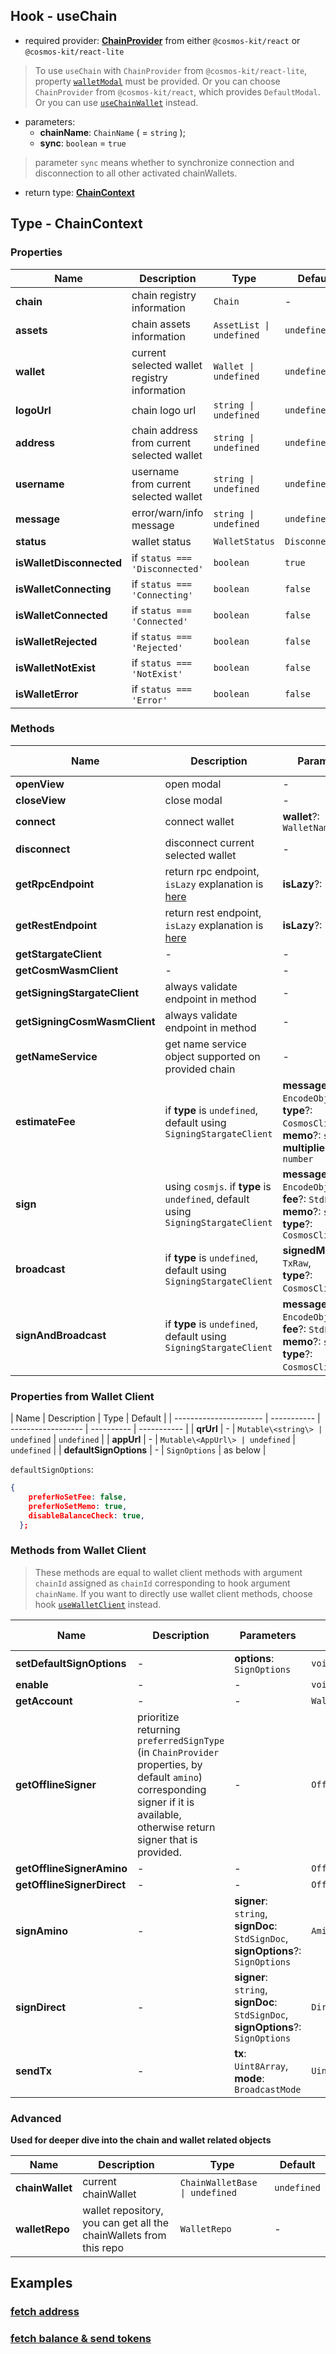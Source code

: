 ## Hook - useChain

- required provider: [**ChainProvider**](../provider/chain-provider) from either `@cosmos-kit/react` or `@cosmos-kit/react-lite`

> To use `useChain` with `ChainProvider` from `@cosmos-kit/react-lite`, property [`walletModal`](../provider/chain-provider#walletmodal) must be provided. Or you can choose `ChainProvider` from `@cosmos-kit/react`, which provides `DefaultModal`. Or you can use [`useChainWallet`](./use-chain-wallet) instead.

- parameters:
  - **chainName**: `ChainName` ( = `string` );
  - **sync**: `boolean` = `true`

> parameter `sync` means whether to synchronize connection and disconnection to all other activated chainWallets.

- return type: [**ChainContext**](#type---chaincontext)

## Type - ChainContext

### Properties

| Name                     | Description                                  | Type                     | Default        |
| ------------------------ | -------------------------------------------- | ------------------------ | -------------- |
| **chain**                | chain registry information                   | `Chain`                  | -              |
| **assets**               | chain assets information                     | `AssetList \| undefined` | `undefined`    |
| **wallet**               | current selected wallet registry information | `Wallet \| undefined`    | `undefined`    |
| **logoUrl**              | chain logo url                               | `string \| undefined`    | `undefined`    |
| **address**              | chain address from current selected wallet   | `string \| undefined`    | `undefined`    |
| **username**             | username from current selected wallet        | `string \| undefined`    | `undefined`    |
| **message**              | error/warn/info message                      | `string \| undefined`    | `undefined`    |
| **status**               | wallet status                                | `WalletStatus`           | `Disconnected` |
| **isWalletDisconnected** | if `status === 'Disconnected'`               | `boolean`                | `true`         |
| **isWalletConnecting**   | if `status === 'Connecting'`                 | `boolean`                | `false`        |
| **isWalletConnected**    | if `status === 'Connected'`                  | `boolean`                | `false`        |
| **isWalletRejected**     | if `status === 'Rejected'`                   | `boolean`                | `false`        |
| **isWalletNotExist**     | if `status === 'NotExist'`                   | `boolean`                | `false`        |
| **isWalletError**        | if `status === 'Error'`                      | `boolean`                | `false`        |

### Methods

| Name                         | Description                                                                           | Parameters                                                                                                                   | Return Type                      | Is Async |
| ---------------------------- | ------------------------------------------------------------------------------------- | ---------------------------------------------------------------------------------------------------------------------------- | -------------------------------- | -------- |
| **openView**                 | open modal                                                                            | -                                                                                                                            | `void`                           | N        |
| **closeView**                | close modal                                                                           | -                                                                                                                            | `void`                           | N        |
| **connect**                  | connect wallet                                                                        | **wallet**?: `WalletName`                                                                                                    | `void`                           | Y        |
| **disconnect**               | disconnect current selected wallet                                                    | -                                                                                                                            | `void`                           | Y        |
| **getRpcEndpoint**           | return rpc endpoint, `isLazy` explanation is [here](../provider/chain-provider#islazy)  | **isLazy**?: `boolean`                                                                                                       | `string \| ExtendedHttpEndpoint` | Y        |
| **getRestEndpoint**          | return rest endpoint, `isLazy` explanation is [here](../provider/chain-provider#islazy) | **isLazy**?: `boolean`                                                                                                       | `string \| ExtendedHttpEndpoint` | Y        |
| **getStargateClient**        | -                                                                                     | -                                                                                                                            | `StargateClient`                 | Y        |
| **getCosmWasmClient**        | -                                                                                     | -                                                                                                                            | `CosmWasmClient`                 | Y        |
| **getSigningStargateClient** | always validate endpoint in method                                                    | -                                                                                                                            | `SigningStargateClient`          | Y        |
| **getSigningCosmWasmClient** | always validate endpoint in method                                                    | -                                                                                                                            | `SigningCosmWasmClient`          | Y        |
| **getNameService**           | get name service object supported on provided chain                                   | -                                                                                                                            | `NameService`                    | Y        |
| **estimateFee**              | if **type** is `undefined`, default using `SigningStargateClient`                     | **messages**: `EncodeObject[]`,<br />**type**?: `CosmosClientType`,<br />**memo**?: `string`,<br />**multiplier**?: `number` | `StdFee`                         | Y        |
| **sign**                     | using `cosmjs`. if **type** is `undefined`, default using `SigningStargateClient`     | **messages**: `EncodeObject[]`,<br />**fee**?: `StdFee`,<br />**memo**?: `string`,<br />**type**?: `CosmosClientType`        | `TxRaw`                          | Y        |
| **broadcast**                | if **type** is `undefined`, default using `SigningStargateClient`                     | **signedMessages**: `TxRaw`,<br />**type**?: `CosmosClientType`,                                                             | `DeliverTxResponse`              | Y        |
| **signAndBroadcast**         | if **type** is `undefined`, default using `SigningStargateClient`                     | **messages**: `EncodeObject[]`,<br />**fee**?: `StdFee`,<br />**memo**?: `string`,<br />**type**?: `CosmosClientType`,       | `DeliverTxResponse`              | Y        |

### Properties from Wallet Client

| Name                   | Description | Type               | Default    |
| ---------------------- | ----------- | ------------------ | ---------- | ----------- |
| **qrUrl**              | -           | `Mutable\<string\> | undefined` | `undefined` |
| **appUrl**             | -           | `Mutable\<AppUrl\> | undefined` | `undefined` |
| **defaultSignOptions** | -           | `SignOptions`      | as below   |

`defaultSignOptions`:

```json
{
    preferNoSetFee: false,
    preferNoSetMemo: true,
    disableBalanceCheck: true,
  };
```

### Methods from Wallet Client

> These methods are equal to wallet client methods with argument `chainId` assigned as `chainId` corresponding to hook argument `chainName`. If you want to directly use wallet client methods, choose hook [`useWalletClient`](./use-wallet-client) instead.

| Name                       | Description                                                                                                                                                                     | Parameters                                                                                 | Return Type           | Is Async |
| -------------------------- | ------------------------------------------------------------------------------------------------------------------------------------------------------------------------------- | ------------------------------------------------------------------------------------------ | --------------------- | -------- |
| **setDefaultSignOptions**  | -                                                                                                                                                                               | **options**: `SignOptions`                                                                 | `void`                | N        |
| **enable**                 | -                                                                                                                                                                               | -                                                                                          | `void`                | Y        |
| **getAccount**             | -                                                                                                                                                                               | -                                                                                          | `WalletAccount`       | Y        |
| **getOfflineSigner**       | prioritize returning `preferredSignType` (in `ChainProvider` properties, by default `amino`) corresponding signer if it is available, otherwise return signer that is provided. | -                                                                                          | `OfflineSigner`       | Y        |
| **getOfflineSignerAmino**  | -                                                                                                                                                                               | -                                                                                          | `OfflineAminoSigner`  | N        |
| **getOfflineSignerDirect** | -                                                                                                                                                                               | -                                                                                          | `OfflineDirectSigner` | N        |
| **signAmino**              | -                                                                                                                                                                               | **signer**: `string`,<br />**signDoc**: `StdSignDoc`,<br />**signOptions**?: `SignOptions` | `AminoSignResponse`   | Y        |
| **signDirect**             | -                                                                                                                                                                               | **signer**: `string`,<br />**signDoc**: `StdSignDoc`,<br />**signOptions**?: `SignOptions` | `DirectSignResponse`  | Y        |
| **sendTx**                 | -                                                                                                                                                                               | **tx**: `Uint8Array`,<br />**mode**: `BroadcastMode`                                       | `Uint8Array`          | Y        |

### Advanced

**Used for deeper dive into the chain and wallet related objects**

| Name            | Description                                                        | Type                           | Default     |
| --------------- | ------------------------------------------------------------------ | ------------------------------ | ----------- |
| **chainWallet** | current chainWallet                                                | `ChainWalletBase \| undefined` | `undefined` |
| **walletRepo**  | wallet repository, you can get all the chainWallets from this repo | `WalletRepo`                   | -           |

## Examples

### [fetch address](https://github.com/cosmology-tech/cosmos-kit/blob/main/packages/example/pages/index.tsx)

### [fetch balance & send tokens](https://github.com/cosmology-tech/cosmos-kit/blob/main/packages/example/pages/tx.tsx)
